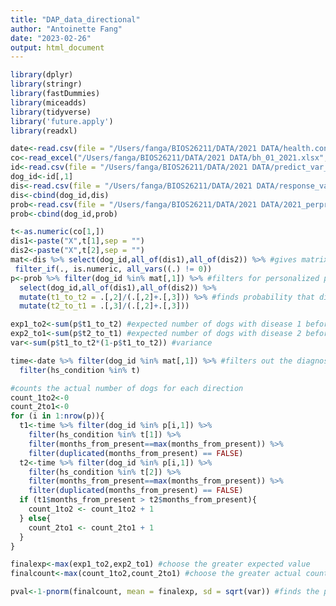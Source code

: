 ```yaml
---
title: "DAP_data_directional"
author: "Antoinette Fang"
date: "2023-02-26"
output: html_document
---
```


```r
library(dplyr)
library(stringr)
library(fastDummies)
library(miceadds)
library(tidyverse)
library('future.apply')
library(readxl)
```

```r
date<-read.csv(file = "/Users/fanga/BIOS26211/DATA/2021 DATA/health.conditions.dates.csv",header = T)
co<-read_excel("/Users/fanga/BIOS26211/DATA/2021 DATA/bh_01_2021.xlsx",sheet = "Edges")
id<-read.csv(file = "/Users/fanga/BIOS26211/DATA/2021 DATA/predict_var_2021.csv", sep = ",", header = T)
dog_id<-id[,1]
dis<-read.csv(file = "/Users/fanga/BIOS26211/DATA/2021 DATA/response_var_2021.csv", sep = ",", header = T)
dis<-cbind(dog_id,dis)
prob<-read.csv(file = "/Users/fanga/BIOS26211/DATA/2021 DATA/2021_perprob.csv", header = T)
prob<-cbind(dog_id,prob)
```

```r
t<-as.numeric(co[1,])
dis1<-paste("X",t[1],sep = "")
dis2<-paste("X",t[2],sep = "")
mat<-dis %>% select(dog_id,all_of(dis1),all_of(dis2)) %>% #gives matrix of dogs that have the two diseases of interest
 filter_if(., is.numeric, all_vars((.) != 0))
p<-prob %>% filter(dog_id %in% mat[,1]) %>% #filters for personalized probabilities of dogs that have two diseases of interest
  select(dog_id,all_of(dis1),all_of(dis2)) %>%
  mutate(t1_to_t2 = .[,2]/(.[,2]+.[,3])) %>% #finds probability that disease 1 occurs before disease 2
  mutate(t2_to_t1 = .[,3]/(.[,2]+.[,3]))

exp1_to2<-sum(p$t1_to_t2) #expected number of dogs with disease 1 before disease 2
exp2_to1<-sum(p$t2_to_t1) #expected number of dogs with disease 2 before disease 1
var<-sum(p$t1_to_t2*(1-p$t1_to_t2)) #variance

time<-date %>% filter(dog_id %in% mat[,1]) %>% #filters out the diagnosis date table for just the dogs with diseases of interest
  filter(hs_condition %in% t)

#counts the actual number of dogs for each direction
count_1to2<-0
count_2to1<-0
for (i in 1:nrow(p)){
  t1<-time %>% filter(dog_id %in% p[i,1]) %>% 
    filter(hs_condition %in% t[1]) %>% 
    filter(months_from_present==max(months_from_present)) %>%
    filter(duplicated(months_from_present) == FALSE)
  t2<-time %>% filter(dog_id %in% p[i,1]) %>% 
    filter(hs_condition %in% t[2]) %>% 
    filter(months_from_present==max(months_from_present)) %>%
    filter(duplicated(months_from_present) == FALSE)
  if (t1$months_from_present > t2$months_from_present){
    count_1to2 <- count_1to2 + 1
  } else{
    count_2to1 <- count_2to1 + 1
  }
}

finalexp<-max(exp1_to2,exp2_to1) #choose the greater expected value
finalcount<-max(count_1to2,count_2to1) #choose the greater actual count

pval<-1-pnorm(finalcount, mean = finalexp, sd = sqrt(var)) #finds the p value

```

